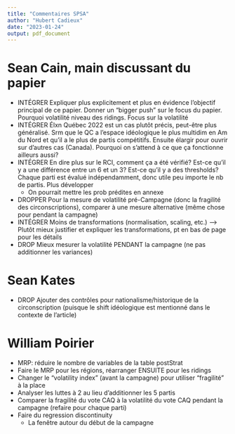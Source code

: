 ```yaml
---
title: "Commentaires SPSA"
author: "Hubert Cadieux"
date: "2023-01-24"
output: pdf_document
---
```


# Sean Cain, main discussant du papier
* INTÉGRER Expliquer plus explicitement et plus en évidence l'objectif principal de ce papier. Donner un "bigger push" sur le focus du papier. Pourquoi volatilité niveau des ridings. Focus sur la volatilité
* INTÉGRER Élxn Québec 2022 est un cas plutôt précis, peut-être plus généralisé. Srm que le QC a l'espace idéologique le plus multidim en Am du Nord et qu'il a le plus de partis compétitifs. Ensuite élargir pour ouvrir sur d'autres cas (Canada). Pourquoi on s'attend à ce que ça fonctionne ailleurs aussi?
* INTÉGRER En dire plus sur le RCI, comment ça a été vérifié? Est-ce qu'il y a une différence entre un 6 et un 3? Est-ce qu'il y a des thresholds? Chaque parti est évalué indépendamment, donc utile peu importe le nb de partis. Plus développer
  - On pourrait mettre les prob prédites en annexe
* DROPPER Pour la mesure de volatilité pré-Campagne (donc la fragilité des circonscriptions), comparer à une mesure alternative (même chose pour pendant la campagne)
* INTÉGRER Moins de transformations (normalisation, scaling, etc.) --> Plutôt mieux justifier et expliquer les transformations, pt en bas de page pour les détails
* DROP Mieux mesurer la volatilité PENDANT la campagne (ne pas additionner les variances)


# Sean Kates
* DROP Ajouter des contrôles pour nationalisme/historique de la circonscription (puisque le shift idéologique est mentionné dans le contexte de l'article)


# William Poirier
* MRP: réduire le nombre de variables de la table postStrat
* Faire le MRP pour les régions, réarranger ENSUITE pour les ridings
* Changer le "volatility index" (avant la campagne) pour utiliser "fragilité" à la place
* Analyser les luttes à 2 au lieu d'additionner les 5 partis
* Comparer la fragilité du vote CAQ à la volatilité du vote CAQ pendant la campagne (refaire pour chaque parti)
* Faire du regression discontinuity
  - La fenêtre autour du début de la campagne